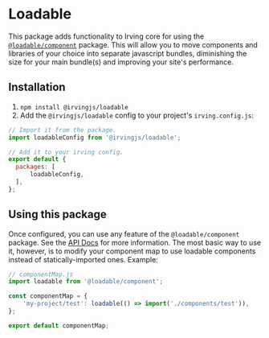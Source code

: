<Meta title="Packages/Loadable" />

# Loadable
This package adds functionality to Irving core for using the [`@loadable/component`](https://loadable-components.com/) package. This will allow you to move components and libraries of your choice into separate javascript bundles, diminishing the size for your main bundle(s) and improving your site's performance.

## Installation
1. `npm install @irvingjs/loadable`
2. Add the `@irvingjs/loadable` config to your project's `irving.config.js`:

```javascript
// Import it from the package.
import loadableConfig from '@irvingjs/loadable';

// Add it to your irving config.
export default {
  packages: [
      loadableConfig,
  ],
};
```

## Using this package
Once configured, you can use any feature of the `@loadable/component` package. See the [API Docs](https://loadable-components.com/docs/api-loadable-component/) for more information. The most basic way to use it, however, is to modify your component map to use loadable components instead of statically-imported ones. Example:

```javascript
// componentMap.js
import loadable from '@loadable/component';

const componentMap = {
    'my-project/test': loadable(() => import('./components/test')),
};

export default componentMap;
```
